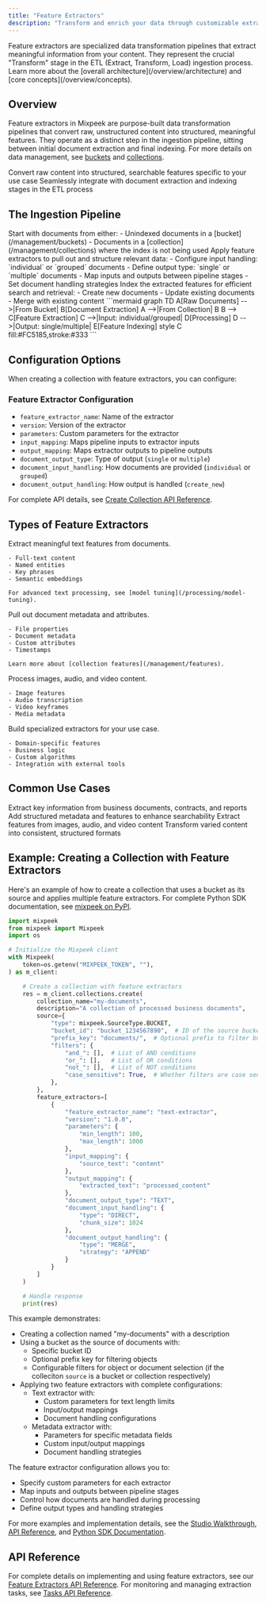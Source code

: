 ```yaml
---
title: "Feature Extractors"
description: "Transform and enrich your data through customizable extraction pipelines"
---
```


<Note>
  Feature extractors are specialized data transformation pipelines that extract meaningful information from your content. They represent the crucial "Transform" stage in the ETL (Extract, Transform, Load) ingestion process. Learn more about the [overall architecture](/overview/architecture) and [core concepts](/overview/concepts).
</Note>

## Overview

Feature extractors in Mixpeek are purpose-built data transformation pipelines that convert raw, unstructured content into structured, meaningful features. They operate as a distinct step in the ingestion pipeline, sitting between initial document extraction and final indexing. For more details on data management, see [buckets](/management/buckets) and [collections](/management/collections).

<CardGroup cols={2}>
  <Card title="Transformation Focus" icon="wand-magic-sparkles">
    Convert raw content into structured, searchable features specific to your use case
  </Card>
  
  <Card title="Pipeline Integration" icon="diagram-project">
    Seamlessly integrate with document extraction and indexing stages in the ETL process
  </Card>
</CardGroup>

## The Ingestion Pipeline

<Steps>
  <Step title="Extract (E)">
    Start with documents from either:
    - Unindexed documents in a [bucket](/management/buckets)
    - Documents in a [collection](/management/collections) where the index is not being used
  </Step>
  <Step title="Transform (T)">
    Apply feature extractors to pull out and structure relevant data:
    - Configure input handling: `individual` or `grouped` documents
    - Define output type: `single` or `multiple` documents
    - Map inputs and outputs between pipeline stages
    - Set document handling strategies
  </Step>
  <Step title="Load (L)">
    Index the extracted features for efficient search and retrieval:
    - Create new documents
    - Update existing documents
    - Merge with existing content
  </Step>
</Steps>

<Frame>
  ```mermaid
  graph TD
    A[Raw Documents] -->|From Bucket| B[Document Extraction]
    A -->|From Collection| B
    B --> C[Feature Extraction]
    C -->|Input: individual/grouped| D[Processing]
    D -->|Output: single/multiple| E[Feature Indexing]
    style C fill:#FC5185,stroke:#333
  ```
</Frame>

## Configuration Options

When creating a collection with feature extractors, you can configure:

### Feature Extractor Configuration
- `feature_extractor_name`: Name of the extractor
- `version`: Version of the extractor
- `parameters`: Custom parameters for the extractor
- `input_mapping`: Maps pipeline inputs to extractor inputs
- `output_mapping`: Maps extractor outputs to pipeline outputs
- `document_output_type`: Type of output (`single` or `multiple`)
- `document_input_handling`: How documents are provided (`individual` or `grouped`)
- `document_output_handling`: How output is handled (`create_new`)

For complete API details, see [Create Collection API Reference](https://docs.mixpeek.com/api-reference/collections/create-collection#body-feature-extractors).

## Types of Feature Extractors

<AccordionGroup>
  <Accordion title="Text Extractors" icon="font">
    Extract meaningful text features from documents.
    
    - Full-text content
    - Named entities
    - Key phrases
    - Semantic embeddings
    
    For advanced text processing, see [model tuning](/processing/model-tuning).
  </Accordion>

  <Accordion title="Metadata Extractors" icon="tags">
    Pull out document metadata and attributes.
    
    - File properties
    - Document metadata
    - Custom attributes
    - Timestamps
    
    Learn more about [collection features](/management/features).
  </Accordion>

  <Accordion title="Media Extractors" icon="photo-film">
    Process images, audio, and video content.
    
    - Image features
    - Audio transcription
    - Video keyframes
    - Media metadata
    
  </Accordion>

  <Accordion title="Custom Extractors" icon="code">
    Build specialized extractors for your use case.
    
    - Domain-specific features
    - Business logic
    - Custom algorithms
    - Integration with external tools
    
  </Accordion>
</AccordionGroup>

## Common Use Cases

<CardGroup cols={2}>
  <Card title="Document Analysis" icon="file-lines">
    Extract key information from business documents, contracts, and reports
  </Card>
  
  <Card title="Content Enrichment" icon="sparkles">
    Add structured metadata and features to enhance searchability
  </Card>

  <Card title="Media Processing" icon="images">
    Extract features from images, audio, and video content
  </Card>
  
  <Card title="Data Standardization" icon="arrows-to-dot">
    Transform varied content into consistent, structured formats
  </Card>
</CardGroup>


## Example: Creating a Collection with Feature Extractors

Here's an example of how to create a collection that uses a bucket as its source and applies multiple feature extractors. For complete Python SDK documentation, see [mixpeek on PyPI](https://pypi.org/project/mixpeek/).

```python
import mixpeek
from mixpeek import Mixpeek
import os

# Initialize the Mixpeek client
with Mixpeek(
    token=os.getenv("MIXPEEK_TOKEN", ""),
) as m_client:

    # Create a collection with feature extractors
    res = m_client.collections.create(
        collection_name="my-documents",
        description="A collection of processed business documents",
        source={
            "type": mixpeek.SourceType.BUCKET,
            "bucket_id": "bucket_1234567890",  # ID of the source bucket
            "prefix_key": "documents/",  # Optional prefix to filter bucket objects
            "filters": {
                "and_": [],  # List of AND conditions
                "or_": [],   # List of OR conditions
                "not_": [],  # List of NOT conditions
                "case_sensitive": True,  # Whether filters are case sensitive
            },
        },
        feature_extractors=[
            {
                "feature_extractor_name": "text-extractor",
                "version": "1.0.0",
                "parameters": {
                    "min_length": 100,
                    "max_length": 1000
                },
                "input_mapping": {
                    "source_text": "content"
                },
                "output_mapping": {
                    "extracted_text": "processed_content"
                },
                "document_output_type": "TEXT",
                "document_input_handling": {
                    "type": "DIRECT",
                    "chunk_size": 1024
                },
                "document_output_handling": {
                    "type": "MERGE",
                    "strategy": "APPEND"
                }
            }
        ]
    )

    # Handle response
    print(res)
```

This example demonstrates:
- Creating a collection named "my-documents" with a description
- Using a bucket as the source of documents with:
  - Specific bucket ID
  - Optional prefix key for filtering objects
  - Configurable filters for object or document selection (if the colleciton `source` is a bucket or collection respectively)
- Applying two feature extractors with complete configurations:
  - Text extractor with:
    - Custom parameters for text length limits
    - Input/output mappings
    - Document handling configurations
  - Metadata extractor with:
    - Parameters for specific metadata fields
    - Custom input/output mappings
    - Document handling strategies

The feature extractor configuration allows you to:
- Specify custom parameters for each extractor
- Map inputs and outputs between pipeline stages
- Control how documents are handled during processing
- Define output types and handling strategies

For more examples and implementation details, see the [Studio Walkthrough](/studio), [API Reference](/api-reference), and [Python SDK Documentation](https://pypi.org/project/mixpeek/).

## API Reference

For complete details on implementing and using feature extractors, see our [Feature Extractors API Reference](/api-reference/collection-features/list-feature-extractors). For monitoring and managing extraction tasks, see [Tasks API Reference](/api-reference/tasks/get-task-information). 